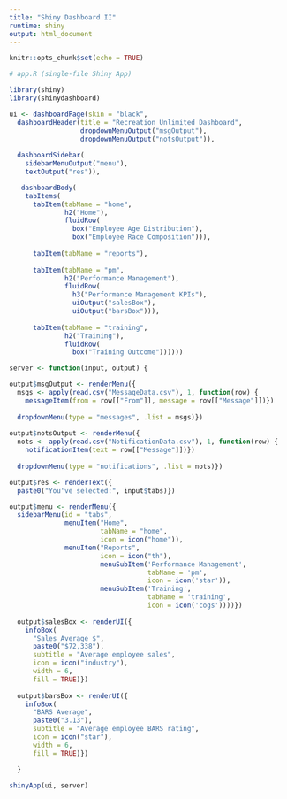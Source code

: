 ---
title: "Shiny Dashboard II"
runtime: shiny
output: html_document
---

```{r setup, include=FALSE}
knitr::opts_chunk$set(echo = TRUE)
```
``` {r, echo = FALSE, warning = FALSE, message = FALSE}
# app.R (single-file Shiny App)

library(shiny)
library(shinydashboard)

ui <- dashboardPage(skin = "black",
  dashboardHeader(title = "Recreation Unlimited Dashboard",
                  dropdownMenuOutput("msgOutput"),
                  dropdownMenuOutput("notsOutput")),
                       
  dashboardSidebar(
    sidebarMenuOutput("menu"),
    textOutput("res")),

   dashboardBody(
    tabItems(
      tabItem(tabName = "home",
              h2("Home"),
              fluidRow(
                box("Employee Age Distribution"),
                box("Employee Race Composition"))),
      
      tabItem(tabName = "reports"),
              
      tabItem(tabName = "pm",
              h2("Performance Management"),
              fluidRow(
                h3("Performance Management KPIs"),
                uiOutput("salesBox"),
                uiOutput("barsBox"))),
      
      tabItem(tabName = "training",
              h2("Training"),
              fluidRow(
                box("Training Outcome"))))))

server <- function(input, output) {

output$msgOutput <- renderMenu({
  msgs <- apply(read.csv("MessageData.csv"), 1, function(row) {
    messageItem(from = row[["From"]], message = row[["Message"]])})
  
  dropdownMenu(type = "messages", .list = msgs)})
  
output$notsOutput <- renderMenu({
  nots <- apply(read.csv("NotificationData.csv"), 1, function(row) {
    notificationItem(text = row[["Message"]])})
  
  dropdownMenu(type = "notifications", .list = nots)})

output$res <- renderText({
  paste0("You've selected:", input$tabs)})

output$menu <- renderMenu({
  sidebarMenu(id = "tabs",
              menuItem("Home",
                       tabName = "home",
                       icon = icon("home")),
              menuItem("Reports",
                       icon = icon("th"),
                       menuSubItem('Performance Management',
                                   tabName = 'pm',
                                   icon = icon('star')),
                       menuSubItem('Training',
                                   tabName = 'training',
                                   icon = icon('cogs'))))})
    
  output$salesBox <- renderUI({
    infoBox(
      "Sales Average $",
      paste0("$72,338"),
      subtitle = "Average employee sales",
      icon = icon("industry"),
      width = 6,
      fill = TRUE)})
  
  output$barsBox <- renderUI({
    infoBox(
      "BARS Average",
      paste0("3.13"),
      subtitle = "Average employee BARS rating",
      icon = icon("star"),
      width = 6,
      fill = TRUE)})

  }

shinyApp(ui, server)
```
